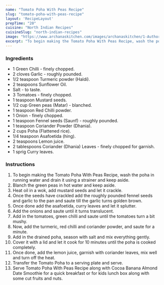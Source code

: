 ---
name: "Tomato Poha With Peas Recipe"
slug: "tomato-poha-with-peas-recipe"
layout: 'RecipeLayout'
prepTime: "20"
cuisine: "North Indian Recipes"
cuisineSlug: "north-indian-recipes"
image: "https://www.archanaskitchen.com/images/archanaskitchen/1-Author/nithya.anantham/Tomato_Poha_With_Peas_Recipe.jpg"
excerpt: "To begin making the Tomato Poha With Peas Recipe, wash the poha in running water and drain it using a strainer and keep aside"
---

### Ingredients

- 1 Green Chilli - finely chopped.
- 2 cloves Garlic - roughly pounded.
- 1/2 teaspoon Turmeric powder (Haldi).
- 2 teaspoons Sunflower Oil.
- Salt - to taste.
- 3 Tomatoes - finely chopped.
- 1 teaspoon Mustard seeds.
- 1/2 cup Green peas (Matar) - blanched.
- 1 teaspoon Red Chilli powder.
- 1 Onion - finely chopped.
- 1 teaspoon Fennel seeds (Saunf) - roughly pounded.
- 1 teaspoon Coriander Powder (Dhania).
- 2 cups Poha (Flattened rice).
- 1/4 teaspoon Asafoetida (hing).
- 2 teaspoons Lemon juice.
- 2 tablespoons Coriander (Dhania) Leaves - finely chopped for garnish.
- 1 sprig Curry leaves.

### Instructions

1. To begin making the Tomato Poha With Peas Recipe, wash the poha in running water and drain it using a strainer and keep aside.
1. Blanch the green peas in hot water and keep aside.
1. Heat oil in a wok, add mustard seeds and let it crackle.
1. Once the seeds have crackled add the roughly pounded fennel seeds and garlic to the pan and saute till the garlic turns golden brown.
1. Once done add the asafoetida, curry leaves and let it splutter.
1. Add the onions and saute until it turns translucent.
1. Add in the tomatoes, green chilli and saute until the tomatoes turn a bit mushy.
1. Now, add the turmeric, red chilli and coriander powder, and saute for a minute.
1. Add in the drained poha, season with salt and mix everything gently.
1. Cover it with a lid and let it cook for 10 minutes until the poha is cooked completely.
1. Once done, add the lemon juice, garnish with coriander leaves, mix well and turn off the heat.
1. Transfer the Tomato Poha to a serving plate and serve.
1. Serve Tomato Poha With Peas Recipe along with Cocoa Banana Almond Date Smoothie for a quick breakfast or for kids lunch box along with some cut fruits and nuts.
